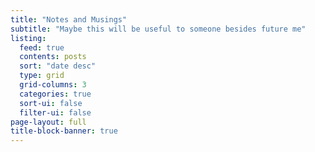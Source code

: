 ```yaml
---
title: "Notes and Musings"
subtitle: "Maybe this will be useful to someone besides future me"
listing:
  feed: true
  contents: posts
  sort: "date desc"
  type: grid
  grid-columns: 3
  categories: true
  sort-ui: false
  filter-ui: false
page-layout: full
title-block-banner: true
---
```



